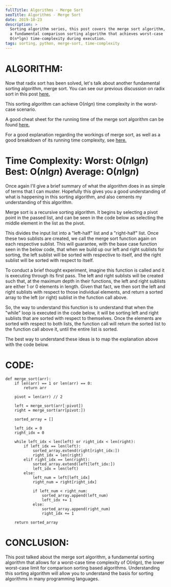 ```yaml
---
fullTitle: Algorithms - Merge Sort
seoTitle: Algorithms - Merge Sort
date: 2019-10-23
description: >
  Sorting algorithm series, this post covers the merge sort algorithm,
  a fundamental comparison sorting algorithm that achieves worst-case
  O(n*lgn) time-complexity during execution.
tags: sorting, python, merge-sort, time-complexity
---
```


# ALGORITHM:

Now that radix sort has been solved, let's talk about another fundamental sorting algorithm, merge sort.
You can see our previous discussion on radix sort in this post <a href="../radix-sort" target="_blank">here.</a>

This sorting algorithm can achieve O(<i>n</i>lg<i>n</i>) time complexity in the worst-case scenario.

A good cheat sheet for the running time of the merge sort algorithm can be found <a href="https://www.interviewcake.com/sorting-algorithm-cheat-sheet" target="_blank">here.</a>

For a good explanation regarding the workings of merge sort, as well as a good breakdown of its running time complexity, see <a href="https://www.geeksforgeeks.org/radix-sort/" target="_blank">here.</a>

# Time Complexity: Worst: O(<i>n</i>lg<i>n</i>) Best: O(<i>n</i>lg<i>n</i>) Average: O(<i>n</i>lg<i>n</i>)

Once again I'll give a brief summary of what the algorithm does in as simple of terms that I can muster. Hopefully this gives you a good
understanding of what is happening in this sorting algorithm, and also cements my understanding of this algorithm.

Merge sort is a recursive sorting algorithm. It begins by selecting a pivot point in the passed list, and can
be seen in the code below as selecting the middle element in the list as the pivot.

This divides the input list into a "left-half" list and a "right-half" list. Once these two sublists are created,
we call the merge sort function again on each respective sublist. This will guarantee, with the base case
function seen in the below code, that when we build up our left and right sublists for sorting, the left
sublist will be sorted with respective to itself, and the right sublist will be sorted with respect to itself.

To conduct a brief thought experiment, imagine this function is called and it is executing through its first pass.
The left and right sublists will be created such that, at the maximum depth in their functions, the left
and right sublists are either 1 or 0 elements in length. Given that fact, we then sort the left and right
sublists with respect to those individual elements, and return a sorted array to the left (or right) sublist
in the function call above.

So, the way to understand this function is to understand that when the "while" loop is executed in the
code below, it will be sorting left and right sublists that are sorted with respect to themselves. Once
the elements are sorted with respect to both lists, the function call will return the sorted list
to the function call above it, until the entire list is sorted.

The best way to understand these ideas is to map the explanation above with the code below.

# CODE:

    def merge_sort(arr):
        if len(arr) == 1 or len(arr) == 0:
            return arr

        pivot = len(arr) // 2

        left = merge_sort(arr[:pivot])
        right = merge_sort(arr[pivot:])

        sorted_array = []

        left_idx = 0
        right_idx = 0

        while left_idx < len(left) or right_idx < len(right):
            if left_idx == len(left):
                sorted_array.extend(right[right_idx:])
                right_idx = len(right)
            elif right_idx == len(right):
                sorted_array.extend(left[left_idx:])
                left_idx = len(left)
            else:
                left_num = left[left_idx]
                right_num = right[right_idx]

                if left_num < right_num:
                    sorted_array.append(left_num)
                    left_idx += 1
                else:
                    sorted_array.append(right_num)
                    right_idx += 1

        return sorted_array

# CONCLUSION:

This post talked about the merge sort algorithm, a fundamental sorting algorithm that allows for
a worst-case time complexity of O(<i>n</i>lg<i>n</i>), the lower worst-case limit for comparison
sorting based algorithms. Understanding this sorting algorithm will allow you to understand the
basis for sorting algorithms in many programming languages.
